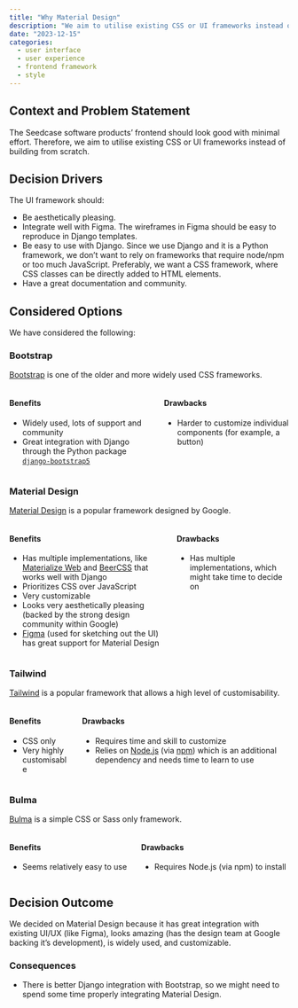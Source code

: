 ```yaml
---
title: "Why Material Design"
description: "We aim to utilise existing CSS or UI frameworks instead of building from scratch so Seedcase will look good with minimal effort. Since Material Design lives up to these requirements, we have chosen this framework for Seedcase."
date: "2023-12-15"
categories:
  - user interface
  - user experience
  - frontend framework
  - style
---
```


## Context and Problem Statement

The Seedcase software products' frontend should look good with minimal effort. Therefore, we aim to utilise existing CSS or UI frameworks instead of building from scratch.

## Decision Drivers

The UI framework should:

- Be aesthetically pleasing.
- Integrate well with Figma. The wireframes in Figma should be easy to reproduce in Django templates.
- Be easy to use with Django. Since we use Django and it is a Python framework, we don't want to rely on frameworks that require node/npm or too much JavaScript. Preferably, we want a CSS framework, where CSS classes can be directly added to HTML elements.
- Have a great documentation and community.

## Considered Options

We have considered the following:

### Bootstrap

[Bootstrap](https://getbootstrap.com/) is one of the older and more widely used CSS frameworks. 

::: {.columns}
::: {.column}
#### Benefits

- Widely used, lots of support and community
- Great integration with Django through the Python package [`django-bootstrap5`](https://pypi.org/project/django-bootstrap5/)
:::
::: {.column}

#### Drawbacks

- Harder to customize individual components (for example, a button)
:::
:::

### Material Design

[Material Design](https://m3.material.io/) is a popular framework designed by Google. 

::: {.columns}
::: {.column}
#### Benefits

- Has multiple implementations, like [Materialize Web](https://materializeweb.com/) and [BeerCSS](https://www.beercss.com/) that works well with Django
- Prioritizes CSS over JavaScript
- Very customizable
- Looks very aesthetically pleasing (backed by the strong design community within Google)
- [Figma](https://www.figma.com/) (used for sketching out the UI) has great support for Material Design
:::
::: {.column}
#### Drawbacks

- Has multiple implementations, which might take time to decide on
:::
:::

### Tailwind

[Tailwind](https://tailwindcss.com/) is a popular framework that allows a high level of customisability.

::: {.columns}
::: {.column}
#### Benefits
- CSS only
- Very highly customisable
:::
::: {.column}
#### Drawbacks
- Requires time and skill to customize
- Relies on [Node.js](https://nodejs.org/en) (via [npm](https://www.npmjs.com/)) which is an additional dependency and needs time to learn to use
:::
:::

### Bulma

[Bulma](https://bulma.io/) is a simple CSS or Sass only framework.

::: {.columns}
::: {.column}
#### Benefits
- Seems relatively easy to use
:::
::: {.column}
#### Drawbacks
- Requires Node.js (via npm) to install
:::
:::
## Decision Outcome

We decided on Material Design because it has great integration with existing UI/UX (like Figma), looks amazing (has the design team at Google backing it's development), is widely used, and customizable.

### Consequences

- There is better Django integration with Bootstrap, so we might need to spend some time properly integrating Material Design.